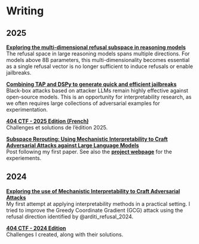 # Writing

## 2025

[**Exploring the multi-dimensional refusal subspace in reasoning models**](/blogs/exploring-the-multi-dimensional-refusal-subspace/) \
The refusal space in large reasoning models spans multiple directions. For models above $8$B parameters, this multi-dimensionality becomes essential as a single refusal vector is no longer sufficient to induce refusals or enable jailbreaks.

[**Combining TAP and DSPy to generate quick and efficient jailbreaks**](/blogs/dspy-tap/) \
Black-box attacks based on attacker LLMs remain highly effective against open-source models. This is an opportunity for interpretability research, as we often requires large collections of adversarial examples for experimentation.

[**404 CTF - 2025 Edition (French)**](/404ctf/2025) \
Challenges et solutions de l'édition 2025. 

[**Subspace Rerouting: Using Mechanistic Interpretability to Craft Adversarial Attacks against Large Language Models**](/blogs/subspace-rerouting/post/) \
Post following my first paper. See also the [**project webpage**](/blogs/subspace-rerouting/) for the experiements.

## 2024 

[**Exploring the use of Mechanistic Interpretability to Craft Adversarial Attacks**](/blogs/exploring-adversarial-mi/) \
My first attempt at applying interpretability methods in a practical setting. I tried to improve the Greedy Coordinate Gradient (GCG) attack using the refusal direction identified by @arditi_refusal_2024.

[**404 CTF - 2024 Edition**](/404ctf/2024) \
Challenges I created, along with their solutions. 
